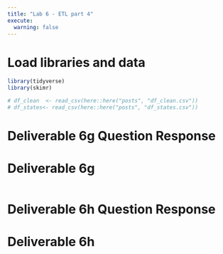 ```yaml
---
title: "Lab 6 - ETL part 4"
execute: 
  warning: false
---
```


# Load libraries and data

```r
library(tidyverse)
library(skimr) 

# df_clean  <- read_csv(here::here("posts", "df_clean.csv"))
# df_states<- read_csv(here::here("posts", "df_states.csv"))
```



# Deliverable 6g Question Response


# Deliverable 6g
```r

```


# Deliverable 6h Question Response


# Deliverable 6h
```r

```
